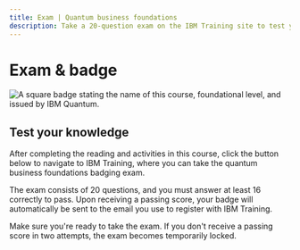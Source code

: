 ```yaml
---
title: Exam | Quantum business foundations
description: Take a 20-question exam on the IBM Training site to test your quantum business skills and receive a badge through Credly.
---
```


# Exam & badge

![A square badge stating the name of this course, foundational level, and issued by IBM Quantum.](/learning/images/courses/quantum-business-foundations/exam/badge.svg)

## Test your knowledge

After completing the reading and activities in this course, click the button below to navigate to IBM Training, where you can take the quantum business foundations badging exam.

The exam consists of 20 questions, and you must answer at least 16 correctly to pass. Upon receiving a passing score, your badge will automatically be sent to the email you use to register with IBM Training.

Make sure you're ready to take the exam. If you don't receive a passing score in two attempts, the exam becomes temporarily locked.

<LaunchExamButton href="https://learn.ibm.com/course/view.php?id=17779" />